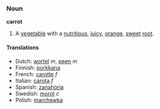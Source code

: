 ===Noun===
'''carrot''' 

# A [[vegetable]] with a [[nutritious]], [[juicy]], [[orange]], [[sweet]] [[root]].

====Translations====
*Dutch: [[wortel]] ''m'', [[peen]] ''m''
*Finnish: [[porkkana]]
*French: [[carotte]] ''f''
*Italian: [[carota]] ''f''
*Spanish: [[zanahória]]
*Swedish: [[morot]] ''c''
*Polish: [[marchewka]]